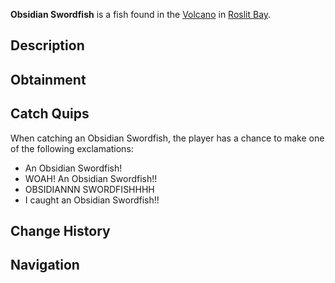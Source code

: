 {{FishInfobox
|image          = Obsidian Swordfish.png
|rarity         = Mythical
|sea            = First Sea
|location       = [[Roslit Volcano]]
|sublocation    = 
|sources        = Fishing Rod
|radar_location = 
|prog_speed     = -20
|xp             = 1000
|weather        = Windy, Clear
|time           = 
|season         = Summer
|bait           = Minnow
|base_weight    = 250
|base_value     = 2500
|weight_range   = 150
|base_chance    = 0.01
|base_resil     = 20
}}
'''Obsidian Swordfish''' is a {{Rarity|Mythical}} fish found in the [[Roslit Bay#Roslit Volcano|Volcano]] in [[Roslit Bay]].

== Description ==
{{Description|Swordfish are extremely strong and notable due to their long flattened bill that resembles a sword, as their name implies. This swordfish has adapted to it's magma filled life, and is now imbued with Obsidian skin.|Bestiary Entry}}

== Obtainment ==
{{Fish Availability|
Roslit Bay/Roslit Volcano
|top_rods      = 
Leviathan's Fang Rod\74722.66\395436.89;
Free Spirit Rod\61132.07\385471.7;
Ethereal Prism Rod\60901.27\229756.14;
Trident Rod\59407.03\374594.34;
Seraphic Rod\57375.87\235274.59;
Resourceful Rod\48159.04\187407.91;
Destiny Rod\50568.46\192502.24;
Heaven's Rod\44498.16\207455.75;
No-Life Rod\56041.97\257601.63;
Lucky Rod\32109.92\163000.28;
Fungal Rod\34719.81\190580.53;
Antler Rod\30584.99\164000.32;
Rod Of The Forgotten Fang\53213.49\229469.84;
Challenger's Rod\50609.1\229677.86;
Rod Of The Exalted One\47570.86\201425.69;
Rod Of The Depths\47080.24\206879.74;
Zeus Rod\44976.59\210493.74;
Verdant Shear Rod\43682.59\210199.51;
Blazebringer Rod\42823.01\201367.62;
Depthseeker Rod\40343.09\199816.56;
Avalanche Rod\36141.45\179117.73;
Reinforced Rod\35840.01\179047.17;
Volcanic Rod\35061.37\166396.21;
Magma Rod\28851.02\151759.45;
Steady Rod\11277.54\64568.6
|recommended   = Ethereal Prism Rod
}}

== Catch Quips ==
When catching an Obsidian Swordfish, the player has a chance to make one of the following exclamations:
* An Obsidian Swordfish!
* WOAH! An Obsidian Swordfish!!
* OBSIDIANNN SWORDFISHHHH
* I caught an Obsidian Swordfish!!

== Change History ==
{{Change History|{{subst:Current Version}}}}

== Navigation ==
{{Fish Navbox|Roslit Volcano}}